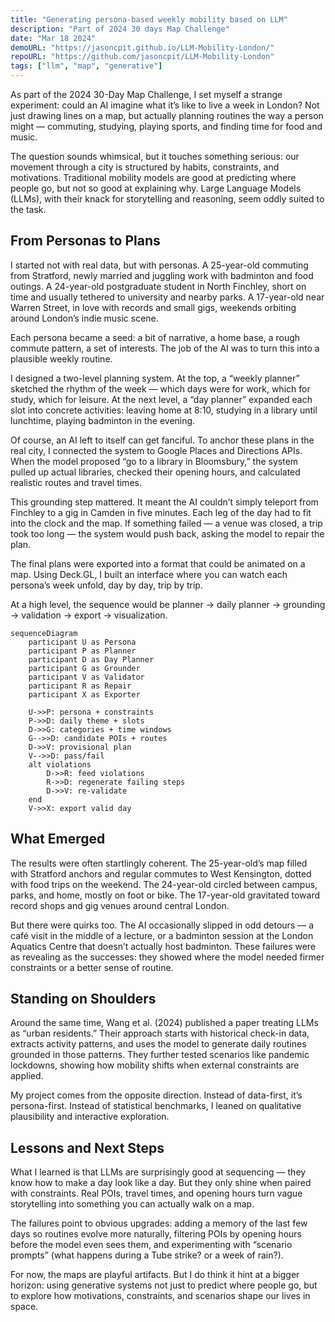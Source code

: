 ```yaml
---
title: "Generating persona-based weekly mobility based on LLM"
description: "Part of 2024 30 days Map Challenge"
date: "Mar 18 2024"
demoURL: "https://jasoncpit.github.io/LLM-Mobility-London/"
repoURL: "https://github.com/jasoncpit/LLM-Mobility-London"
tags: ["llm", "map", "generative"]
---
```


As part of the 2024 30-Day Map Challenge, I set myself a strange experiment: could an AI imagine what it’s like to live a week in London? Not just drawing lines on a map, but actually planning routines the way a person might — commuting, studying, playing sports, and finding time for food and music.

The question sounds whimsical, but it touches something serious: our movement through a city is structured by habits, constraints, and motivations. Traditional mobility models are good at predicting where people go, but not so good at explaining why. Large Language Models (LLMs), with their knack for storytelling and reasoning, seem oddly suited to the task.

## From Personas to Plans 

I started not with real data, but with personas. A 25-year-old commuting from Stratford, newly married and juggling work with badminton and food outings. A 24-year-old postgraduate student in North Finchley, short on time and usually tethered to university and nearby parks. A 17-year-old near Warren Street, in love with records and small gigs, weekends orbiting around London’s indie music scene.

Each persona became a seed: a bit of narrative, a home base, a rough commute pattern, a set of interests. The job of the AI was to turn this into a plausible weekly routine.

I designed a two-level planning system. At the top, a “weekly planner” sketched the rhythm of the week — which days were for work, which for study, which for leisure. At the next level, a “day planner” expanded each slot into concrete activities: leaving home at 8:10, studying in a library until lunchtime, playing badminton in the evening.

Of course, an AI left to itself can get fanciful. To anchor these plans in the real city, I connected the system to Google Places and Directions APIs. When the model proposed “go to a library in Bloomsbury,” the system pulled up actual libraries, checked their opening hours, and calculated realistic routes and travel times.

This grounding step mattered. It meant the AI couldn’t simply teleport from Finchley to a gig in Camden in five minutes. Each leg of the day had to fit into the clock and the map. If something failed — a venue was closed, a trip took too long — the system would push back, asking the model to repair the plan.

The final plans were exported into a format that could be animated on a map. Using Deck.GL, I built an interface where you can watch each persona’s week unfold, day by day, trip by trip.

At a high level, the sequence would be  planner → daily planner → grounding → validation → export → visualization. 


```mermaid
sequenceDiagram
    participant U as Persona
    participant P as Planner
    participant D as Day Planner
    participant G as Grounder
    participant V as Validator
    participant R as Repair
    participant X as Exporter

    U->>P: persona + constraints
    P->>D: daily theme + slots
    D->>G: categories + time windows
    G-->>D: candidate POIs + routes
    D->>V: provisional plan
    V-->>D: pass/fail
    alt violations
        D->>R: feed violations
        R->>D: regenerate failing steps
        D->>V: re-validate
    end
    V->>X: export valid day
``` 

## What Emerged

The results were often startlingly coherent. The 25-year-old’s map filled with Stratford anchors and regular commutes to West Kensington, dotted with food trips on the weekend. The 24-year-old circled between campus, parks, and home, mostly on foot or bike. The 17-year-old gravitated toward record shops and gig venues around central London.

But there were quirks too. The AI occasionally slipped in odd detours — a café visit in the middle of a lecture, or a badminton session at the London Aquatics Centre that doesn’t actually host badminton. These failures were as revealing as the successes: they showed where the model needed firmer constraints or a better sense of routine.

## Standing on Shoulders

Around the same time, Wang et al. (2024) published a paper treating LLMs as “urban residents.” Their approach starts with historical check-in data, extracts activity patterns, and uses the model to generate daily routines grounded in those patterns. They further tested scenarios like pandemic lockdowns, showing how mobility shifts when external constraints are applied.

My project comes from the opposite direction. Instead of data-first, it’s persona-first. Instead of statistical benchmarks, I leaned on qualitative plausibility and interactive exploration.

## Lessons and Next Steps

What I learned is that LLMs are surprisingly good at sequencing — they know how to make a day look like a day. But they only shine when paired with constraints. Real POIs, travel times, and opening hours turn vague storytelling into something you can actually walk on a map.

The failures point to obvious upgrades: adding a memory of the last few days so routines evolve more naturally, filtering POIs by opening hours before the model even sees them, and experimenting with “scenario prompts” (what happens during a Tube strike? or a week of rain?).

For now, the maps are playful artifacts. But I do think it hint at a bigger horizon: using generative systems not just to predict where people go, but to explore how motivations, constraints, and scenarios shape our lives in space.

